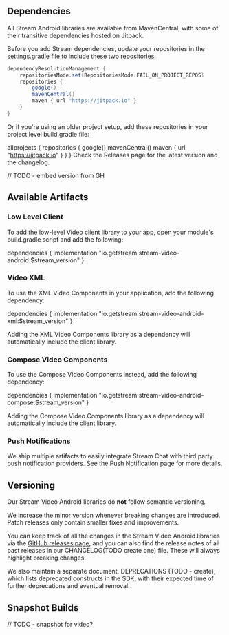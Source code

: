 ## Dependencies

All Stream Android libraries are available from MavenCentral, with some of their transitive dependencies hosted on Jitpack.

Before you add Stream dependencies, update your repositories in the settings.gradle file to include these two repositories:

```gradle
dependencyResolutionManagement {
    repositoriesMode.set(RepositoriesMode.FAIL_ON_PROJECT_REPOS)
    repositories {
        google()
        mavenCentral()
        maven { url "https://jitpack.io" }
    }
}
```

Or if you're using an older project setup, add these repositories in your project level build.gradle file:

allprojects {
    repositories {
        google()
        mavenCentral()
        maven { url "https://jitpack.io" }
    }
}
Check the Releases page for the latest version and the changelog.

// TODO - embed version from GH

## Available Artifacts

### Low Level Client
To add the low-level Video client library to your app, open your module's build.gradle script and add the following:

dependencies {
    implementation "io.getstream:stream-video-android:$stream_version"
}

### Video XML
To use the XML Video Components in your application, add the following dependency:

dependencies {
    implementation "io.getstream:stream-video-android-xml:$stream_version"
}

Adding the XML Video Components library as a dependency will automatically include the client library.

### Compose Video Components
To use the Compose Video Components instead, add the following dependency:

dependencies {
    implementation "io.getstream:stream-video-android-compose:$stream_version"
}

Adding the Compose Video Components library as a dependency will automatically include the client library.

### Push Notifications

We ship multiple artifacts to easily integrate Stream Chat with third party push notification providers. See the Push Notification page for more details.

## Versioning

Our Stream Video Android libraries do **not** follow semantic versioning.

We increase the minor version whenever breaking changes are introduced. Patch releases only contain smaller fixes and improvements.

You can keep track of all the changes in the Stream Video Android libraries via the [GitHub releases page](https://github.com/GetStream/stream-video-android/releases), and you can also find the release notes of all past releases in our CHANGELOG(TODO create one) file. These will always highlight breaking changes.

We also maintain a separate document, DEPRECATIONS (TODO - create), which lists deprecated constructs in the SDK, with their expected time of further deprecations and eventual removal.

## Snapshot Builds

// TODO - snapshot for video?